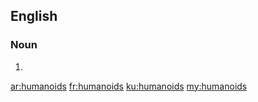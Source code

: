 ==English==

===Noun===
{{head|en|plural}}

# {{plural of|humanoid|lang=en|nocat=1}}

[[ar:humanoids]]
[[fr:humanoids]]
[[ku:humanoids]]
[[my:humanoids]]